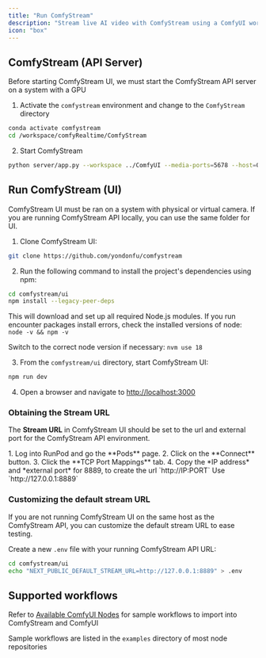 ```yaml
---
title: "Run ComfyStream"
description: "Stream live AI video with ComfyStream using a ComfyUI workflow"
icon: "box"
---
```


## ComfyStream (API Server)
Before starting ComfyStream UI, we must start the ComfyStream API server on a system with a GPU

1. Activate the `comfystream` environment and change to the `ComfyStream` directory
```bash
conda activate comfystream
cd /workspace/comfyRealtime/ComfyStream
```

2. Start ComfyStream
```bash
python server/app.py --workspace ../ComfyUI --media-ports=5678 --host=0.0.0.0 --port 8889
```

## Run ComfyStream (UI)

<Note>
ComfyStream UI must be ran on a system with physical or virtual camera. If you are running ComfyStream API locally, you can use the same folder for UI.
</Note>

1. Clone ComfyStream UI:
```bash
git clone https://github.com/yondonfu/comfystream
```
2.  Run the following command to install the project's dependencies using npm:
```bash
cd comfystream/ui
npm install --legacy-peer-deps
```
This will download and set up all required Node.js modules.
<Note>
If you run encounter packages install errors, check the installed versions of node:
`node -v && npm -v`

Switch to the correct node version if necessary: 
`nvm use 18`
</Note>

3. From the `comfystream/ui` directory, start ComfyStream UI:
```bash
npm run dev
```
4. Open a browser and navigate to [http://localhost:3000](http://localhost:3000)

### Obtaining the Stream URL

The **Stream URL** in ComfyStream UI should be set to the url and external port for the ComfyStream API environment.

<Tabs>
    <Tab title="RunPod (Remote)">
        1. Log into RunPod and go the **Pods** page.
        2. Click on the **Connect** button.
        3. Click the **TCP Port Mappings** tab.
        4. Copy the *IP address* and *external port* for 8889, to create the url `http://IP:PORT`
    </Tab>
    <Tab title="Local">
        Use `http://127.0.0.1:8889`
    </Tab>
</Tabs>

### Customizing the default stream URL
If you are not running ComfyStream UI on the same host as the ComfyStream API, you can customize the default stream URL to ease testing.

Create a new `.env` file with your running ComfyStream API URL:

```bash
cd comfystream/ui
echo "NEXT_PUBLIC_DEFAULT_STREAM_URL=http://127.0.0.1:8889" > .env
```

## Supported workflows
Refer to [Available ComfyUI Nodes](../../technical/reference/available-nodes) for sample workflows to import into ComfyStream and ComfyUI

<Note>Sample workflows are listed in the `examples` directory of most node repositories</Note>
